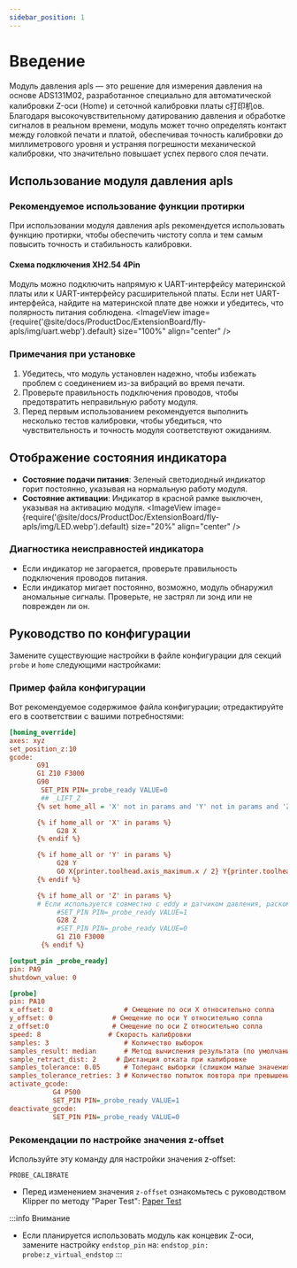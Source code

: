 ```yaml
---
sidebar_position: 1
---
```


# Введение
Модуль давления apls — это решение для измерения давления на основе ADS131M02, разработанное специально для автоматической калибровки Z-оси (Home) и сеточной калибровки платы с打印机ов. Благодаря высокочувствительному датированию давления и обработке сигналов в реальном времени, модуль может точно определять контакт между головкой печати и платой, обеспечивая точность калибровки до миллиметрового уровня и устраняя погрешности механической калибровки, что значительно повышает успех первого слоя печати.

## Использование модуля давления apls

### Рекомендуемое использование функции протирки
При использовании модуля давления apls рекомендуется использовать функцию протирки, чтобы обеспечить чистоту сопла и тем самым повысить точность и стабильность калибровки.

#### Схема подключения XH2.54 4Pin
Модуль можно подключить напрямую к UART-интерфейсу материнской платы или к UART-интерфейсу расширительной платы. Если нет UART-интерфейса, найдите на материнской плате две ножки и убедитесь, что полярность питания соблюдена.
<ImageView image={require('@site/docs/ProductDoc/ExtensionBoard/fly-apls/img/uart.webp').default} size="100%" align="center" />

### Примечания при установке
1. Убедитесь, что модуль установлен надежно, чтобы избежать проблем с соединением из-за вибраций во время печати.
2. Проверьте правильность подключения проводов, чтобы предотвратить неправильную работу модуля.
3. Перед первым использованием рекомендуется выполнить несколько тестов калибровки, чтобы убедиться, что чувствительность и точность модуля соответствуют ожиданиям.

## Отображение состояния индикатора
- **Состояние подачи питания**: Зеленый светодиодный индикатор горит постоянно, указывая на нормальную работу модуля.
- **Состояние активации**: Индикатор в красной рамке выключен, указывая на активацию модуля.
<ImageView image={require('@site/docs/ProductDoc/ExtensionBoard/fly-apls/img/LED.webp').default} size="20%" align="center" />

### Диагностика неисправностей индикатора
- Если индикатор не загорается, проверьте правильность подключения проводов питания.
- Если индикатор мигает постоянно, возможно, модуль обнаружил аномальные сигналы. Проверьте, не застрял ли зонд или не поврежден ли он.

## Руководство по конфигурации
Замените существующие настройки в файле конфигурации для секций `probe` и `home` следующими настройками:

### Пример файла конфигурации
Вот рекомендуемое содержимое файла конфигурации; отредактируйте его в соответствии с вашими потребностями:


```cfg
[homing_override]
axes: xyz
set_position_z:10
gcode:
       G91
       G1 Z10 F3000
       G90
        SET_PIN PIN=_probe_ready VALUE=0
        ## _LIFT_Z
       {% set home_all = 'X' not in params and 'Y' not in params and 'Z' not in params %}

       {% if home_all or 'X' in params %}
            G28 X
       {% endif %}

       {% if home_all or 'Y' in params %}
            G28 Y
            G0 X{printer.toolhead.axis_maximum.x / 2} Y{printer.toolhead.axis_maximum.y / 2} F6000
       {% endif %}

       {% if home_all or 'Z' in params %}
       # Если используется совместно с eddy и датчиком давления, раскомментируйте следующую строку
            #SET_PIN PIN=_probe_ready VALUE=1 
            G28 Z 
            #SET_PIN PIN=_probe_ready VALUE=0
            G1 Z10 F3000           
        {% endif %}

[output_pin _probe_ready]
pin: PA9
shutdown_value: 0

[probe]
pin: PA10
x_offset: 0                  # Смещение по оси X относительно сопла
y_offset: 0               # Смещение по оси Y относительно сопла
z_offset:0                # Смещение по оси Z относительно сопла
speed: 8                 # Скорость калибровки
samples: 3                   # Количество выборок
samples_result: median       # Метод вычисления результата (по умолчанию - медиана)
sample_retract_dist: 2     # Дистанция отката при калибровке
samples_tolerance: 0.05      # Толеранс выборки (слишком малые значения могут увеличить количество выборок)
samples_tolerance_retries: 3 # Количество попыток повтора при превышении толеранса
activate_gcode:
           G4 P500
           SET_PIN PIN=_probe_ready VALUE=1
deactivate_gcode:
           SET_PIN PIN=_probe_ready VALUE=0  
```

### Рекомендации по настройке значения z-offset
Используйте эту команду для настройки значения z-offset:
```gcode
PROBE_CALIBRATE
```

- Перед изменением значения `z-offset` ознакомьтесь с руководством Klipper по методу "Paper Test": [Paper Test](https://www.klipper3d.org/Bed_Level.html#the-paper-test)

:::info Внимание
- Если планируется использовать модуль как концевик Z-оси, замените настройку `endstop_pin` на: `endstop_pin: probe:z_virtual_endstop`
:::
